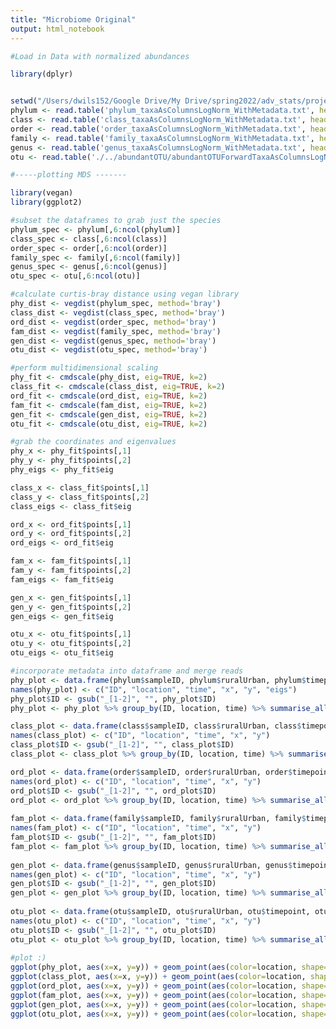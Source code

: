 ```yaml
---
title: "Microbiome Original"
output: html_notebook
---
```


```r
#Load in Data with normalized abundances

library(dplyr)


setwd("/Users/dwils152/Google Drive/My Drive/spring2022/adv_stats/project/data/UrbanRuralChina/16SrRNA/inputData/RDP")
phylum <- read.table('phylum_taxaAsColumnsLogNorm_WithMetadata.txt', header=T, sep='\t')
class <- read.table('class_taxaAsColumnsLogNorm_WithMetadata.txt', header=T, sep='\t')
order <- read.table('order_taxaAsColumnsLogNorm_WithMetadata.txt', header=T, sep='\t')
family <- read.table('family_taxaAsColumnsLogNorm_WithMetadata.txt', header=T, sep='\t')
genus <- read.table('genus_taxaAsColumnsLogNorm_WithMetadata.txt', header=T, sep='\t')
otu <- read.table('./../abundantOTU/abundantOTUForwardTaxaAsColumnsLogNormalWithMetadata.txt', header=T, sep='\t')


```

```r

#-----plotting MDS -------

library(vegan)
library(ggplot2)

#subset the dataframes to grab just the species
phylum_spec <- phylum[,6:ncol(phylum)]
class_spec <- class[,6:ncol(class)]
order_spec <- order[,6:ncol(order)]
family_spec <- family[,6:ncol(family)]
genus_spec <- genus[,6:ncol(genus)]
otu_spec <- otu[,6:ncol(otu)]

#calculate curtis-bray distance using vegan library
phy_dist <- vegdist(phylum_spec, method='bray')
class_dist <- vegdist(class_spec, method='bray')
ord_dist <- vegdist(order_spec, method='bray')
fam_dist <- vegdist(family_spec, method='bray')
gen_dist <- vegdist(genus_spec, method='bray')
otu_dist <- vegdist(otu_spec, method='bray')

#perform multidimensional scaling
phy_fit <- cmdscale(phy_dist, eig=TRUE, k=2)
class_fit <- cmdscale(class_dist, eig=TRUE, k=2)
ord_fit <- cmdscale(ord_dist, eig=TRUE, k=2)
fam_fit <- cmdscale(fam_dist, eig=TRUE, k=2)
gen_fit <- cmdscale(gen_dist, eig=TRUE, k=2)
otu_fit <- cmdscale(otu_dist, eig=TRUE, k=2)

#grab the coordinates and eigenvalues
phy_x <- phy_fit$points[,1]
phy_y <- phy_fit$points[,2]
phy_eigs <- phy_fit$eig

class_x <- class_fit$points[,1]
class_y <- class_fit$points[,2]
class_eigs <- class_fit$eig

ord_x <- ord_fit$points[,1]
ord_y <- ord_fit$points[,2]
ord_eigs <- ord_fit$eig

fam_x <- fam_fit$points[,1]
fam_y <- fam_fit$points[,2]
fam_eigs <- fam_fit$eig

gen_x <- gen_fit$points[,1]
gen_y <- gen_fit$points[,2]
gen_eigs <- gen_fit$eig

otu_x <- otu_fit$points[,1]
otu_y <- otu_fit$points[,2]
otu_eigs <- otu_fit$eig

#incorporate metadata into dataframe and merge reads
phy_plot <- data.frame(phylum$sampleID, phylum$ruralUrban, phylum$timepoint, phy_x, phy_y, phy_eigs)
names(phy_plot) <- c("ID", "location", "time", "x", "y", "eigs")
phy_plot$ID <- gsub("_[1-2]", "", phy_plot$ID)
phy_plot <- phy_plot %>% group_by(ID, location, time) %>% summarise_all(mean)

class_plot <- data.frame(class$sampleID, class$ruralUrban, class$timepoint, class_x, class_y)
names(class_plot) <- c("ID", "location", "time", "x", "y")
class_plot$ID <- gsub("_[1-2]", "", class_plot$ID)
class_plot <- class_plot %>% group_by(ID, location, time) %>% summarise_all(mean)

ord_plot <- data.frame(order$sampleID, order$ruralUrban, order$timepoint, ord_x, ord_y)
names(ord_plot) <- c("ID", "location", "time", "x", "y")
ord_plot$ID <- gsub("_[1-2]", "", ord_plot$ID)
ord_plot <- ord_plot %>% group_by(ID, location, time) %>% summarise_all(mean)
                                                                        
fam_plot <- data.frame(family$sampleID, family$ruralUrban, family$timepoint, fam_x, fam_y)
names(fam_plot) <- c("ID", "location", "time", "x", "y")
fam_plot$ID <- gsub("_[1-2]", "", fam_plot$ID)
fam_plot <- fam_plot %>% group_by(ID, location, time) %>% summarise_all(mean)
                                                                        
gen_plot <- data.frame(genus$sampleID, genus$ruralUrban, genus$timepoint, gen_x, gen_y)
names(gen_plot) <- c("ID", "location", "time", "x", "y")
gen_plot$ID <- gsub("_[1-2]", "", gen_plot$ID)
gen_plot <- gen_plot %>% group_by(ID, location, time) %>% summarise_all(mean)
                                                                        
otu_plot <- data.frame(otu$sampleID, otu$ruralUrban, otu$timepoint, otu_x, otu_y)
names(otu_plot) <- c("ID", "location", "time", "x", "y")
otu_plot$ID <- gsub("_[1-2]", "", otu_plot$ID)
otu_plot <- otu_plot %>% group_by(ID, location, time) %>% summarise_all(mean)                                                                       
                        
#plot :)                                                
ggplot(phy_plot, aes(x=x, y=y)) + geom_point(aes(color=location, shape=time, size=0.2)) + scale_color_hue(direction = -1)
ggplot(class_plot, aes(x=x, y=y)) + geom_point(aes(color=location, shape=time, size=0.2)) + scale_color_hue(direction = -1)
ggplot(ord_plot, aes(x=x, y=y)) + geom_point(aes(color=location, shape=time, size=0.2)) + scale_color_hue(direction = -1)
ggplot(fam_plot, aes(x=x, y=y)) + geom_point(aes(color=location, shape=time, size=0.2)) + scale_color_hue(direction = -1)
ggplot(gen_plot, aes(x=x, y=y)) + geom_point(aes(color=location, shape=time, size=0.2)) + scale_color_hue(direction = -1)
ggplot(otu_plot, aes(x=x, y=y)) + geom_point(aes(color=location, shape=time, size=0.2)) + scale_color_hue(direction = -1)





```

